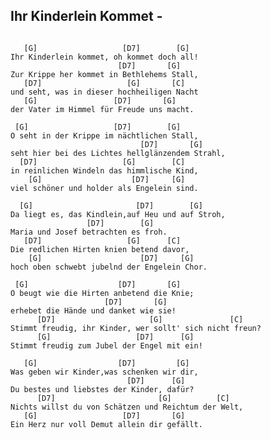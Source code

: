 ## Ihr Kinderlein Kommet - 
```

   [G]                   [D7]        [G]    
Ihr Kinderlein kommet, oh kommet doch all!
                        [D7]       [G]    
Zur Krippe her kommet in Bethlehems Stall,
   [D7]                   [G]       [C] 
und seht, was in dieser hochheiligen Nacht
   [G]                 [D7]       [G]  
der Vater im Himmel für Freude uns macht.

 [G]                   [D7]        [G]  
O seht in der Krippe im nächtlichen Stall,
                             [D7]       [G]    
seht hier bei des Lichtes hellglänzendem Strahl,
  [D7]                   [G]        [C]      
in reinlichen Windeln das himmlische Kind,
    [G]                    [D7]     [G] 
viel schöner und holder als Engelein sind.

  [G]                       [D7]        [G]   
Da liegt es, das Kindlein,auf Heu und auf Stroh,
                 [D7]        [G]    
Maria und Josef betrachten es froh.
   [D7]                   [G]      [C]     
Die redlichen Hirten knien betend davor,
    [G]                      [D7]     [G]    
hoch oben schwebt jubelnd der Engelein Chor.

 [G]                    [D7]       [G]   
O beugt wie die Hirten anbetend die Knie;
                     [D7]       [G]    
erhebet die Hände und danket wie sie!
      [D7]                     [G]               [C]     
Stimmt freudig, ihr Kinder, wer sollt' sich nicht freun?
      [G]                   [D7]      [G]        
Stimmt freudig zum Jubel der Engel mit ein!

   [G]                  [D7]         [G]   
Was geben wir Kinder,was schenken wir dir,
                          [D7]      [G]    
Du bestes und liebstes der Kinder, dafür?
      [D7]                       [G]          [C]        
Nichts willst du von Schätzen und Reichtum der Welt,
   [G]                   [D7]       [G]        
Ein Herz nur voll Demut allein dir gefällt.

```

